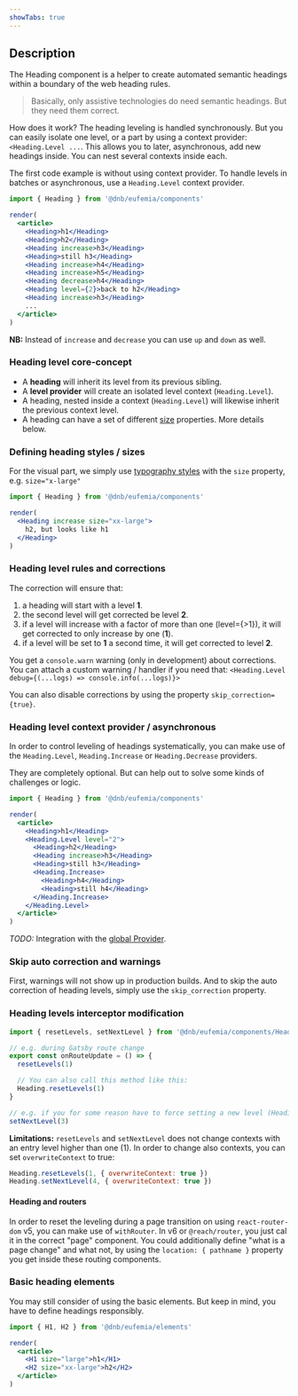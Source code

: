 ```yaml
---
showTabs: true
---
```


## Description

The Heading component is a helper to create automated semantic headings within a boundary of the web heading rules.

> Basically, only assistive technologies do need semantic headings. But they need them correct.

How does it work? The heading leveling is handled synchronously. But you can easily isolate one level, or a part by using a context provider: `<Heading.Level ...`. This allows you to later, asynchronous, add new headings inside. You can nest several contexts inside each.

The first code example is without using context provider. To handle levels in batches or asynchronous, use a `Heading.Level` context provider.

```jsx
import { Heading } from '@dnb/eufemia/components'

render(
  <article>
    <Heading>h1</Heading>
    <Heading>h2</Heading>
    <Heading increase>h3</Heading>
    <Heading>still h3</Heading>
    <Heading increase>h4</Heading>
    <Heading increase>h5</Heading>
    <Heading decrease>h4</Heading>
    <Heading level={2}>back to h2</Heading>
    <Heading increase>h3</Heading>
    ...
  </article>
)
```

**NB:** Instead of `increase` and `decrease` you can use `up` and `down` as well.

### Heading level core-concept

- A **heading** will inherit its level from its previous sibling.
- A **level provider** will create an isolated level context (`Heading.Level`).
- A heading, nested inside a context (`Heading.Level`) will likewise inherit the previous context level.
- A heading can have a set of different [size](/uilib/elements/heading#headings) properties. More details below.

### Defining heading styles / sizes

For the visual part, we simply use [typography styles](/uilib/elements/heading) with the `size` property, e.g. `size="x-large"`

```jsx
import { Heading } from '@dnb/eufemia/components'

render(
  <Heading increase size="xx-large">
    h2, but looks like h1
  </Heading>
)
```

### Heading level rules and corrections

The correction will ensure that:

1. a heading will start with a level **1**.
1. the second level will get corrected be level **2**.
1. if a level will increase with a factor of more than one (level=\{>1\}), it will get corrected to only increase by one (**1**).
1. if a level will be set to **1** a second time, it will get corrected to level **2**.

You get a `console.warn` warning (only in development) about corrections. You can attach a custom warning / handler if you need that: `<Heading.Level debug={(...logs) => console.info(...logs)}>`

You can also disable corrections by using the property `skip_correction={true}`.

### Heading level context provider / asynchronous

In order to control leveling of headings systematically, you can make use of the `Heading.Level`, `Heading.Increase` or `Heading.Decrease` providers.

They are completely optional. But can help out to solve some kinds of challenges or logic.

```jsx
import { Heading } from '@dnb/eufemia/components'

render(
  <article>
    <Heading>h1</Heading>
    <Heading.Level level="2">
      <Heading>h2</Heading>
      <Heading increase>h3</Heading>
      <Heading>still h3</Heading>
      <Heading.Increase>
        <Heading>h4</Heading>
        <Heading>still h4</Heading>
      </Heading.Increase>
    </Heading.Level>
  </article>
)
```

_TODO:_ Integration with the [global Provider](/uilib/usage/customisation/provider).

### Skip auto correction and warnings

First, warnings will not show up in production builds. And to skip the auto correction of heading levels, simply use the `skip_correction` property.

### Heading levels interceptor modification

```js
import { resetLevels, setNextLevel } from '@dnb/eufemia/components/Heading'

// e.g. during Gatsby route change
export const onRouteUpdate = () => {
  resetLevels(1)

  // You can also call this method like this:
  Heading.resetLevels(1)
}

// e.g. if you for some reason have to force setting a new level (Heading.setNextLevel)
setNextLevel(3)
```

**Limitations:** `resetLevels` and `setNextLevel` does not change contexts with an entry level higher than one (1).
In order to change also contexts, you can set `overwriteContext` to true:

```js
Heading.resetLevels(1, { overwriteContext: true })
Heading.setNextLevel(4, { overwriteContext: true })
```

#### Heading and routers

In order to reset the leveling during a page transition on using `react-router-dom` v5, you can make use of `withRouter`.
In v6 or `@reach/router`, you just cal it in the correct "page" component.
You could additionally define "what is a page change" and what not, by using the `location: { pathname }` property you get inside these routing components.

### Basic heading elements

You may still consider of using the basic elements. But keep in mind, you have to define headings responsibly.

```jsx
import { H1, H2 } from '@dnb/eufemia/elements'

render(
  <article>
    <H1 size="large">h1</H1>
    <H2 size="xx-large">h2</H2>
  </article>
)
```
